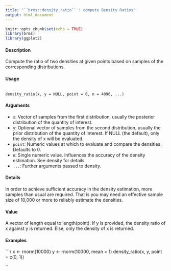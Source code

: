 ```yaml
---
title: "``brms::density_ratio`` : compute Density Ratios"
output: html_document
---
```



```r
knitr::opts_chunk$set(echo = TRUE)
library(brms)
library(ggplot2)
```

#### Description 
Compute the ratio of two densities at given points based on samples of the corresponding distributions.

#### Usage
<pre><code>
density_ratio(x, y = NULL, point = 0, n = 4096, ...)
</code></pre>

#### Arguments

* ``x``: Vector of samples from the first distribution, usually the posterior distribution of the quantity of interest.
* ``y``: Optional vector of samples from the second distribution, usually the prior distribution of the quantity of interest. If NULL (the default), only the density of x will be evaluated.
* ``point``: Numeric values at which to evaluate and compare the densities. Defaults to 0.
* ``n``: Single numeric value. Influences the accuracy of the density estimation. See density for details.
* `` ... ``: Further arguments passed to density.

#### Details
In order to achieve sufficient accuracy in the density estimation, more samples than usual are required. That is you may need an effective sample size of 10,000 or more to reliably estimate the densities.

#### Value
A vector of length equal to length(point). If y is provided, the density ratio of x against y is returned. Else, only the density of x is returned.

#### Examples

```r
x <- rnorm(10000)
y <- rnorm(10000, mean = 1)
density_ratio(x, y, point = c(0, 1))

``
